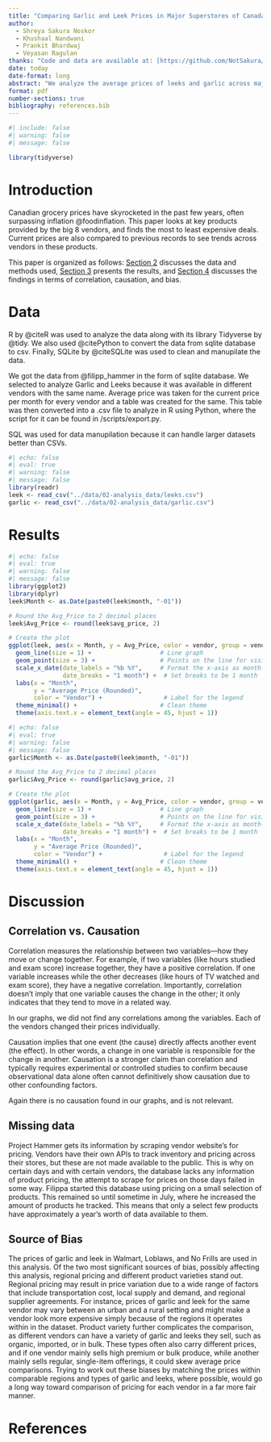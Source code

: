 ```yaml
---
title: "Comparing Garlic and Leek Prices in Major Superstores of Canada"
author: 
  - Shreya Sakura Noskor
  - Khushaal Nandwani
  - Prankit Bhardwaj
  - Veyasan Ragulan
thanks: "Code and data are available at: [https://github.com/NotSakura/ProjectHammerExcer.git](https://github.com/NotSakura/ProjectHammerExcer.git)."
date: today
date-format: long
abstract: "We analyze the average prices of leeks and garlic across major Canadian superstores from June to November 2024. The analysis reveals that Vendor X consistently offers the lowest prices for leeks, while garlic prices show significant variability across regions and vendors. These findings provide insights into price trends and biases inherent in vendor comparisons."
format: pdf
number-sections: true
bibliography: references.bib
---
```


```r
#| include: false
#| warning: false
#| message: false

library(tidyverse)

```

  
# Introduction

Canadian grocery prices have skyrocketed in the past few years, often surpassing inflation @foodinflation. This paper looks at key products provided by the big 8 vendors, and finds the most to least expensive deals. Current prices are also compared to previous records to see trends across vendors in these products.

This paper is organized as follows: [Section 2](#data) discusses the data and methods used, [Section 3](#results) presents the results, and [Section 4](#dis) discusses the findings in terms of correlation, causation, and bias. 

# Data {#data}
R by @citeR was used to analyze the data along with its library Tidyverse by @tidy. We also used  @citePython to convert the data from sqlite database to csv. Finally, SQLite by  @citeSQLite was used to clean and manupilate the data.
 

We got the data from @filipp_hammer in the form of sqlite database. We selected to analyze Garlic and Leeks because it was available in different vendors with the same name. Average price was taken for the current price per month for every vendor and a table was created for the same. This table was then converted into a .csv file to analyze in R using Python, where the script for it can be found in /scripts/export.py.


SQL was used for data manupilation because it can handle larger datasets better than CSVs.

```r
#| echo: false
#| eval: true
#| warning: false
#| message: false
library(readr)
leek <- read_csv("../data/02-analysis_data/leeks.csv")
garlic <- read_csv("../data/02-analysis_data/garlic.csv")
```


# Results {#results}
```r
#| echo: false
#| eval: true
#| warning: false
#| message: false
library(ggplot2)
library(dplyr)
leek$Month <- as.Date(paste0(leek$month, "-01"))

# Round the Avg_Price to 2 decimal places
leek$Avg_Price <- round(leek$avg_price, 2)

# Create the plot
ggplot(leek, aes(x = Month, y = Avg_Price, color = vendor, group = vendor)) +
  geom_line(size = 1) +                   # Line graph
  geom_point(size = 3) +                  # Points on the line for visibility
  scale_x_date(date_labels = "%b %Y",     # Format the x-axis as month-year (e.g., Jan 2023)
               date_breaks = "1 month") +  # Set breaks to be 1 month
  labs(x = "Month",
       y = "Average Price (Rounded)",
       color = "Vendor") +                 # Label for the legend
  theme_minimal() +                       # Clean theme
  theme(axis.text.x = element_text(angle = 45, hjust = 1))
```


```r
#| echo: false
#| eval: true
#| warning: false
#| message: false
garlic$Month <- as.Date(paste0(leek$month, "-01"))

# Round the Avg_Price to 2 decimal places
garlic$Avg_Price <- round(garlic$avg_price, 2)

# Create the plot
ggplot(garlic, aes(x = Month, y = Avg_Price, color = vendor, group = vendor)) +
  geom_line(size = 1) +                   # Line graph
  geom_point(size = 3) +                  # Points on the line for visibility
  scale_x_date(date_labels = "%b %Y",     # Format the x-axis as month-year (e.g., Jan 2023)
               date_breaks = "1 month") +  # Set breaks to be 1 month
  labs(x = "Month",
       y = "Average Price (Rounded)",
       color = "Vendor") +                 # Label for the legend
  theme_minimal() +                       # Clean theme
  theme(axis.text.x = element_text(angle = 45, hjust = 1))
```



# Discussion {#dis}


## Correlation vs. Causation
Correlation measures the relationship between two variables—how they move or change together. For example, if two variables (like hours studied and exam score) increase together, they have a positive correlation. If one variable increases while the other decreases (like hours of TV watched and exam score), they have a negative correlation. Importantly, correlation doesn’t imply that one variable causes the change in the other; it only indicates that they tend to move in a related way.

In our graphs, we did not find any correlations among the variables. Each of the vendors changed their prices individually. 

Causation implies that one event (the cause) directly affects another event (the effect). In other words, a change in one variable is responsible for the change in another. Causation is a stronger claim than correlation and typically requires experimental or controlled studies to confirm because observational data alone often cannot definitively show causation due to other confounding factors.

Again there is no causation found in our graphs, and is not relevant. 

## Missing data
Project Hammer gets its information by scraping vendor website's for pricing. Vendors have their own APIs to track inventory and pricing across their stores, but these are not made available to the public. This is why on certain days and with certain vendors, the database lacks any information of product pricing, the attempt to scrape for prices on those days failed in some way. Filippa started this database using pricing on a small selection of products. This remained so until sometime in July, where he increased the amount of products he tracked. This means that only a select few products have approximately a year's worth of data available to them. 


## Source of Bias
The prices of garlic and leek in Walmart, Loblaws, and No Frills are used in this analysis. Of the two most significant sources of bias, possibly affecting this analysis, regional pricing and different product varieties stand out. Regional pricing may result in price variation due to a wide range of factors that include transportation cost, local supply and demand, and regional supplier agreements. For instance, prices of garlic and leek for the same vendor may vary between an urban and a rural setting and might make a vendor look more expensive simply because of the regions it operates within in the dataset. Product variety further complicates the comparison, as different vendors can have a variety of garlic and leeks they sell, such as organic, imported, or in bulk. These types often also carry different prices, and if one vendor mainly sells high premium or bulk produce, while another mainly sells regular, single-item offerings, it could skew average price comparisons. Trying to work out these biases by matching the prices within comparable regions and types of garlic and leeks, where possible, would go a long way toward comparison of pricing for each vendor in a far more fair manner.





\newpage


# References


